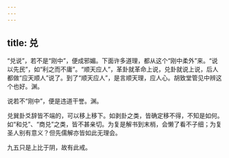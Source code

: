 ```yaml
---
---
---
```

title: 兑
---







“兑说”，若不是“刚中”，便成邪媚。下面许多道理，都从这个“刚中柔外”来。“说以先民”，如“利之而不庸”。“顺天应人”，革卦就革命上说，兑卦就说上说，后人都做“应天顺人”说了。到了“顺天应人”，是言顺天理，应人心。胡致堂管见中辨这个也好。渊。

说若不“刚中”，便是违道干誉。渊。

兑巽卦爻辞皆不端的，可以移上移下。如剥卦之类，皆确定移不得，不知是如何。如“和兑”、“商兑”之类，皆不甚亲切。为复是解书到末梢，会懒了看不子细；为复圣人别有意义？但先儒解亦皆如此无理会。

九五只是上比于阴，故有此戒。
